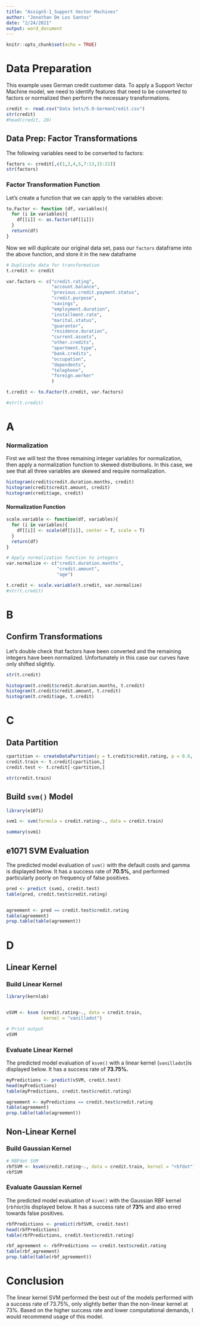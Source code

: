 ```yaml
---
title: "Assign5-1_Support Vector Machines"
author: "Jonathan De Los Santos"
date: "2/24/2021"
output: word_document
---
```


```r
knitr::opts_chunk$set(echo = TRUE)
```

# Data Preparation

This example uses German credit customer data. To apply a Support Vector Machine model, we need to identify features that need to be converted to factors or normalized then perform the necessary transformations. 

```r
credit <- read.csv("Data Sets/5.0-GermanCredit.csv")
str(credit)
#head(credit, 20)
```

## Data Prep: Factor Transformations

The following variables need to be converted to factors:

```r
factors <- credit[,c(1,2,4,5,7:13,15:21)]
str(factors)
```

### Factor Transformation Function

Let's create a function that we can apply to the variables above:

```r
to.Factor <- function (df, variables){
  for (i in variables){
    df[[i]] <- as.factor(df[[i]])
  }
  return(df)
}
```

Now we will duplicate our original data set, pass our `factors` dataframe into the above function, and store it in the new dataframe

```r
# Duplicate data for transformation
t.credit <- credit

var.factors <- c("credit.rating",
                 "account.balance",
                 "previous.credit.payment.status",
                 "credit.purpose",
                 "savings",
                 "employment.duration",
                 "installment.rate",
                 "marital.status",
                 "guarantor",
                 "residence.duration",
                 "current.assets",
                 "other.credits",
                 "apartment.type",
                 "bank.credits",
                 "occupation",
                 "dependents",
                 "telephone",
                 "foreign.worker"
                 )

t.credit <- to.Factor(t.credit, var.factors)

#str(t.credit)
```

# A

### Normalization 

First we will test the three remaining integer variables for normalization, then apply a normalization function to skewed distributions. In this case, we see that all three variables are skewed and require normalization.

```r
histogram(credit$credit.duration.months, credit)
histogram(credit$credit.amount, credit)
histogram(credit$age, credit)
```
#### Normalization Function

```r
scale.variable <- function(df, variables){
  for (i in variables){
    df[[i]] <- scale(df[[i]], center = T, scale = T)
  }
  return(df)
}

# Apply normalization function to integers
var.normalize <- c("credit.duration.months",
                   "credit.amount",
                   "age")

t.credit <- scale.variable(t.credit, var.normalize)
#str(t.credit)
```

# B

## Confirm Transformations

Let's double check that factors have been converted and the remaining integers have been normalized. Unfortunately in this case our curves have only shifted slightly.

```r
str(t.credit)

histogram(t.credit$credit.duration.months, t.credit)
histogram(t.credit$credit.amount, t.credit)
histogram(t.credit$age, t.credit)
```

# C

## Data Partition

```r
cpartition <- createDataPartition(y = t.credit$credit.rating, p = 0.6, list = FALSE)
credit.train <- t.credit[cpartition,]
credit.test <- t.credit[-cpartition,]                        

str(credit.train)
```

## Build `svm()` Model

```r
library(e1071)

svm1 <- svm(formula = credit.rating~., data = credit.train)

summary(svm1)
```

## e1071 SVM Evaluation

The predicted model evaluation of `svm()` with the default costs and gamma is displayed below. It has a success rate of **70.5%,** and performed particularly poorly on frequency of false positives.

```r
pred <- predict (svm1, credit.test)
table(pred, credit.test$credit.rating)


agreement <- pred == credit.test$credit.rating
table(agreement)
prop.table(table(agreement))

```

# D

## Linear Kernel

### Build Linear Kernel

```r
library(kernlab)


vSVM <- ksvm (credit.rating~., data = credit.train,
              kernel = "vanilladot")

# Print output
vSVM
```

### Evaluate Linear Kernel

The predicted model evaluation of `ksvm()` with a linear kernel (`vanilladot`)is displayed below. It has a success rate of **73.75%.** 


```r
myPredictions <- predict(vSVM, credit.test)
head(myPredictions)
table(myPredictions, credit.test$credit.rating)
```

```r
agreement <- myPredictions == credit.test$credit.rating
table(agreement)
prop.table(table(agreement))
```

## Non-Linear Kernel

### Build Gaussian Kernel

```r
# RBFdot SVM
rbfSVM <- ksvm(credit.rating~., data = credit.train, kernel = "rbfdot")
rbfSVM
```

### Evaluate Gaussian Kernel

The predicted model evaluation of `ksvm()` with the Gaussian RBF kernel (`rbfdot`)is displayed below. It has a success rate of **73%** and also erred towards false positives.

```r
rbfPredictions <- predict(rbfSVM, credit.test)
head(rbfPredictions)
table(rbfPredictions, credit.test$credit.rating)
```

```r
rbf_agreement <- rbfPredictions == credit.test$credit.rating
table(rbf_agreement)
prop.table(table(rbf_agreement))
```

# Conclusion

The linear kernel SVM performed the best out of the models performed with a success rate of 73.75%, only slightly better than the non-linear kernel at 73%. Based on the higher success rate and lower computational demands, I would recommend usage of this model.
